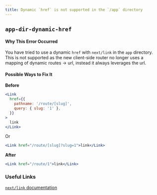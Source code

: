 ```yaml
---
title: Dynamic `href` is not supported in the `/app` directory
---
```


## `app-dir-dynamic-href`

#### Why This Error Occurred

You have tried to use a dynamic `href` with `next/link` in the `app` directory. This is not supported as the new client-side router no longer uses a mapping of dynamic routes -> url, instead it always leverages the url.

#### Possible Ways to Fix It

**Before**

```jsx
<Link
  href={{
    pathname: '/route/[slug]',
    query: { slug: '1' },
  }}
>
  link
</Link>
```

Or

```jsx
<Link href="/route/[slug]?slug=1">link</Link>
```

**After**

```jsx
<Link href="/route/1">link</Link>
```

### Useful Links

[`next/link` documentation](https://beta.nextjs.org/docs/api-reference/components/link#href)
